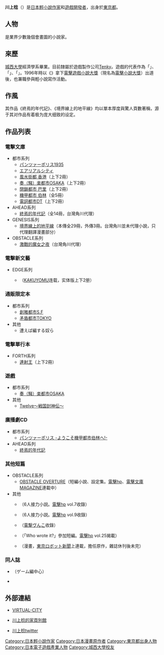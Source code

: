 {{多個問題|
{{refimprove|time=2018-03-15T07:31:04+00:00}}
{{unreferenced|time=2018-03-15T07:31:04+00:00}}
{{Expand Japanese|川上稔}}
}}
{{Infobox writer
| name          = 川上 稔<br />（かわかみ みのる）
| pseudonym     = 
| birth_date    = {{Birth date and age|1975|1|3}}
| birth_place   = {{JPN}}<br />[[東京都|東京都]]
| occupation    = [[小說家|小說家]]<br />[[遊戲開發者|遊戲開發者]]
| language      = [[日語|日語]]
| nationality   = {{JPN}}
| alma_mater    = [[城西大学|城西大学]]經濟学部
| period        = 1996年 -
| genre         = [[輕小說|輕小說]]、遊戲[[劇本|劇本]]
| notable_works = [[機甲都市_伯林|パンツァーポリス1935]]、都市シリーズ、終わりのクロニクル
| awards        = 第3回[[電撃小說大獎|電撃小說大獎]]金賞<br />（1996年）
| influences    = [[船戶與一|船戶與一]]、[[夢枕獏|夢枕獏]]、[[落合信彦|落合信彦]]、[[神林長平|神林長平]]
| website       = [http://www.din.or.jp/~arm/ www.din.or.jp/~arm/]
}}
{{Japanese|japanese=川上 稔|kana=かわかみ みのる|romaji=Kawakami Minoru}}
'''川上稔'''（{{bd|1975年|1月3日|catIdx=Kawakami Minoru}}）是[[日本|日本]][[輕小說|輕小說]][[作家|作家]]和[[遊戲開發者|遊戲開發者]]，出身於[[東京都|東京都]]。

== 人物 ==
是業界少數幾個會畫圖的小說家。

== 來歷 ==
[[城西大學|城西大學]]經濟學系畢業。目前隸屬於遊戲製作公司[[Tenky|Tenky]]。遊戲的代表作為「{{lang|ja|[[メリーメント・キャリング・キャラバン|メリーメント・キャリング・キャラバン]]}}」、「{{lang|ja|[[ソウ楽都市OSAKA|奏（騒）楽都市OSAKA]]}}」、「{{lang|ja|[[Twelve〜戦国封神伝〜|Twelve〜戦国封神伝〜]]}}」。1996年時以《{{lang|ja|[[パンツァーポリス1935|パンツァーポリス1935]]}}》拿下[[電擊遊戲小說大獎|電擊遊戲小說大獎]]（現名為[[電擊小說大獎|電擊小說大獎]]）出道後，也兼職參與輕小說寫作活動。

== 作風 ==
其作品《終焉的年代記》、《境界線上的地平線》均以單本厚度與驚人頁數著稱，源于其对作品有着极为庞大细致的设定。

== 作品列表 ==

=== 電擊文庫 ===
* 都市系列
** [[機甲都市_伯林|パンツァーポリス1935]]
** [[エアリアルシティ|エアリアルシティ]]
** [[風水街都_香港|風水街都 香港]]（上下2冊）
** [[ソウ楽都市OSAKA|奏（騒）楽都市OSAKA]]（上下2冊）
** [[閉鎖都市_巴里|閉鎖都市 巴里]]（上下2冊）
** [[機甲都市_伯林|機甲都市 伯林]]（全5冊）
** [[電詞都市DT|電詞都市DT]]（上下2冊）
* AHEAD系列
** [[終焉的年代記|終焉的年代記]]（全14冊，台灣角川代理）
* GENESIS系列
** [[境界線上的地平線|境界線上的地平線]]（本傳全29冊，外傳3冊。台灣角川並未代理小說，只代理翻譯漫畫部分）
* OBSTACLE系列
** [[激戰的魔女之夜|激戰的魔女之夜]]（台灣角川代理）

=== 電擊新文藝 ===
* EDGE系列
** {{lang|ja|神々のいない星で 僕と先輩の惑星クラフト}}（[[KAKUYOMU|KAKUYOMU]]连载，实体版上下2册）

=== 通販限定本 ===
* 都市系列
** [[創雅都市S.F|創雅都市S.F]]
** [[矛盾都市TOKYO|矛盾都市TOKYO]]
* 其他
** 遭えば編する奴ら

=== 電擊單行本 ===
* FORTH系列
** [[連射王|連射王]]（上下2冊）

=== 遊戲 ===
* 都市系列
** [[ソウ楽都市OSAKA|奏（騒）楽都市OSAKA]]
* 其他
** [[Twelve〜戦国封神伝〜|Twelve〜戦国封神伝〜]]

=== 廣播劇CD ===
* 都市系列
** [[機甲都市_伯林|パンツァーポリス -ようこそ機甲都市伯林へ!-]]
* AHEAD系列
** [[終焉的年代記|終焉的年代記]]

=== 其他短篇 ===
* OBSTACLE系列
** [[OBSTACLE_OVERTURE|OBSTACLE OVERTURE]]（短編小說、設定集。[[電擊hp|電擊hp]]、[[電擊文庫MAGAZINE|電擊文庫MAGAZINE]]連載中）
* 其他
** {{lang|ja|逢えば闘う奴ら}}（6人接力小説。[[電擊hp|電擊hp]] vol.7收錄）
** {{lang|ja|逢えば恋する乙女ら}}（6人接力小説。[[電擊hp|電擊hp]] vol.9收錄）
** {{lang|ja|逢えば変する奴ら}}（[[電擊hp公式海賊本|電撃ヴんこ]]收錄）
** {{lang|ja|コガレ}}（「Who wrote it?」參加短編。[[電擊hp|電擊hp]] vol.25揭載）
** {{lang|ja|あふたーでい機甲文}}（漫畫，[[東京ロボット新聞|東京ロボット新聞]]上連載，擔任原作，雜誌休刊後未完）

=== 同人誌 ===
* {{lang|ja|都市の歩き方1（OSAKA）}}（ゲーム編中心）
* {{lang|ja|都市の歩き方2（PARIS）}}

== 外部連結 ==
* {{ja}} [http://www.din.or.jp/~arm/ VIRTUAL-CITY] {{Wayback|url=http://www.din.or.jp/~arm/ |date=20210126093703 }}
* {{ja}} [https://web.archive.org/web/20090819080427/http://www.geocities.co.jp/Playtown-Domino/5645/ 川上稔的家頁別館]
* {{ja}} [https://twitter.com/kawakamiminoru 川上稔twitter ] {{Wayback|url=https://twitter.com/kawakamiminoru |date=20210309215050 }}

{{DEFAULTSORT:Kawakami Minoru}}
[[Category:日本輕小說作家|Category:日本輕小說作家]]
[[Category:日本漫畫原作者|Category:日本漫畫原作者]]
[[Category:東京都出身人物|Category:東京都出身人物]]
[[Category:日本電子遊戲產業人物|Category:日本電子遊戲產業人物]]
[[Category:城西大學校友|Category:城西大學校友]]